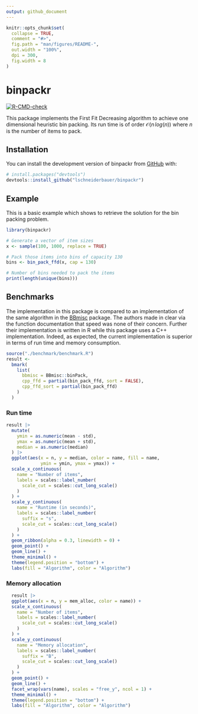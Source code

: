 ```yaml
---
output: github_document
---
```


<!-- README.md is generated from README.Rmd. Please edit that file -->

```r
knitr::opts_chunk$set(
  collapse = TRUE,
  comment = "#>",
  fig.path = "man/figures/README-",
  out.width = "100%",
  dpi = 300,
  fig.width = 8
)
```

# binpackr

<!-- badges: start -->

[![R-CMD-check](https://github.com/lschneiderbauer/binpackr/actions/workflows/R-CMD-check.yaml/badge.svg)](https://github.com/lschneiderbauer/binpackr/actions/workflows/R-CMD-check.yaml)

<!-- badges: end -->

This package implements the First Fit Decreasing algorithm to achieve one dimensional heuristic bin packing. Its run time is of order $\mathcal{O}(n\,log(n))$ where $n$ is the number of items to pack.

## Installation

You can install the development version of binpackr from [GitHub](https://github.com/) with:

``` r
# install.packages("devtools")
devtools::install_github("lschneiderbauer/binpackr")
```

## Example

This is a basic example which shows to retrieve the solution for the bin packing problem.

```r
library(binpackr)

# Generate a vector of item sizes
x <- sample(100, 1000, replace = TRUE)

# Pack those items into bins of capacity 130
bins <- bin_pack_ffd(x, cap = 130)

# Number of bins needed to pack the items
print(length(unique(bins)))
```

## Benchmarks

The implementation in this package is compared to an implementation of the same algorithm in the [BBmisc](https://github.com/berndbischl/BBmisc) package. The authors made in clear via the function documentation that speed was none of their concern. Further their implementation is written in R while this package uses a C++ implementation. Indeed, as expected, the current implementation is superior in terms of run time and memory consumption.

```r
source("./benchmark/benchmark.R")
result <-
  bmark(
    list(
      bbmisc = BBmisc::binPack,
      cpp_ffd = partial(bin_pack_ffd, sort = FALSE),
      cpp_ffd_sort = partial(bin_pack_ffd)
    )
  )
```

### Run time

```r
result |>
  mutate(
    ymin = as.numeric(mean - std),
    ymax = as.numeric(mean + std),
    median = as.numeric(median)
  ) |>
  ggplot(aes(x = n, y = median, color = name, fill = name,
             ymin = ymin, ymax = ymax)) +
  scale_x_continuous(
    name = "Number of items",
    labels = scales::label_number(
      scale_cut = scales::cut_long_scale()
    )
  ) +
  scale_y_continuous(
    name = "Runtime (in seconds)",
    labels = scales::label_number(
      suffix = "s",
      scale_cut = scales::cut_long_scale()
    )
  ) +
  geom_ribbon(alpha = 0.3, linewidth = 0) +
  geom_point() +
  geom_line() +
  theme_minimal() +
  theme(legend.position = "bottom") +
  labs(fill = "Algorithm", color = "Algorithm")
```

### Memory allocation

```r
  result |>
  ggplot(aes(x = n, y = mem_alloc, color = name)) +
  scale_x_continuous(
    name = "Number of items",
    labels = scales::label_number(
      scale_cut = scales::cut_long_scale()
    )
  ) +
  scale_y_continuous(
    name = "Memory allocation",
    labels = scales::label_number(
      suffix = "B",
      scale_cut = scales::cut_long_scale()
    )
  ) +
  geom_point() +
  geom_line() +
  facet_wrap(vars(name), scales = "free_y", ncol = 1) +
  theme_minimal() +
  theme(legend.position = "bottom") +
  labs(fill = "Algorithm", color = "Algorithm")

```
